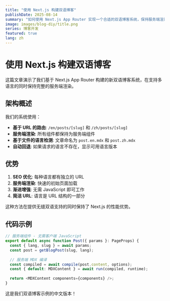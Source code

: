 ```yaml
---
title: "使用 Next.js 构建双语博客"
publishDate: 2025-08-14
summary: "如何使用 Next.js App Router 实现一个合适的双语博客系统，保持服务端渲染和基于 URL 的语言切换功能。"
image: images/blog-diy/title.png
series: 博客开发
featured: true
lang: zh
---
```


# 使用 Next.js 构建双语博客

这篇文章演示了我们基于 Next.js App Router 构建的新双语博客系统，在支持多语言的同时保持完整的服务端渲染。

## 架构概述

我们的系统使用：
- **基于 URL 的路由**: `/en/posts/[slug]` 和 `/zh/posts/[slug]`
- **服务端渲染**: 所有组件都保持为服务端组件
- **基于文件的语言检测**: 文章命名为 `post.en.mdx` 和 `post.zh.mdx`
- **自动回退**: 如果请求的语言不存在，显示可用语言版本

## 优势

1. **SEO 优化**: 每种语言都有独立的 URL
2. **服务端渲染**: 快速的初始页面加载
3. **渐进增强**: 无需 JavaScript 即可工作
4. **简洁 URL**: 语言是 URL 结构的一部分

这种方法在提供无缝双语支持的同时保持了 Next.js 的性能优势。

## 代码示例

```typescript
// 服务端组件 - 无需客户端 JavaScript
export default async function Post({ params }: PageProps) {
  const { lang, slug } = await params;
  const post = getBlogPost(slug, lang);
  
  // 服务端 MDX 编译
  const compiled = await compile(post.content, options);
  const { default: MDXContent } = await run(compiled, runtime);
  
  return <MDXContent components={components} />;
}
```

这是我们双语博客示例的中文版本！